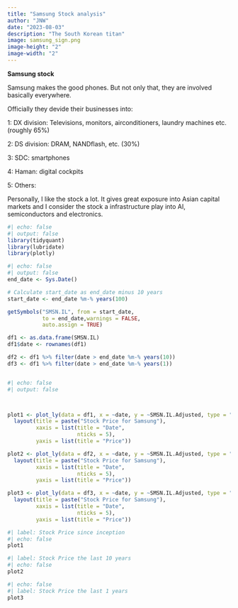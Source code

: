 ```yaml
---
title: "Samsung Stock analysis"
author: "JNW"
date: "2023-08-03"
description: "The South Korean titan"
image: samsung_sign.png
image-height: "2"
image-width: "2"
---
```


**Samsung stock**

Samsung makes the good phones. But not only that, they are involved basically everywhere.

Officially they devide their businesses into:

1: DX division: Televisions, monitors, airconditioners, laundry machines etc. (roughly 65%)

2: DS division: DRAM, NANDflash, etc. (30%)

3: SDC: smartphones

4: Haman: digital cockpits

5: Others:


Personally, I like the stock a lot. It gives great exposure into Asian capital markets and I consider the stock a infrastructure play into AI, semiconductors and electronics. 

```r
#| echo: false
#| output: false
library(tidyquant)
library(lubridate)
library(plotly)
```

```r
#| echo: false
#| output: false
end_date <- Sys.Date()

# Calculate start_date as end_date minus 10 years
start_date <- end_date %m-% years(100)

getSymbols("SMSN.IL", from = start_date,
           to = end_date,warnings = FALSE,
           auto.assign = TRUE)

df1 <- as.data.frame(SMSN.IL)
df1$date <- rownames(df1)

df2 <- df1 %>% filter(date > end_date %m-% years(10))
df3 <- df1 %>% filter(date > end_date %m-% years(1))



```

```r
#| echo: false
#| output: false



plot1 <- plot_ly(data = df1, x = ~date, y = ~SMSN.IL.Adjusted, type = "scatter", mode = "lines", name = "Samsung stock") %>%
  layout(title = paste("Stock Price for Samsung"),
         xaxis = list(title = "Date",
                      nticks = 5),
         yaxis = list(title = "Price")) 

plot2 <- plot_ly(data = df2, x = ~date, y = ~SMSN.IL.Adjusted, type = "scatter", mode = "lines", name = "Samsung stock") %>%
  layout(title = paste("Stock Price for Samsung"),
         xaxis = list(title = "Date",
                      nticks = 5),
         yaxis = list(title = "Price")) 

plot3 <- plot_ly(data = df3, x = ~date, y = ~SMSN.IL.Adjusted, type = "scatter", mode = "lines", name = "Samsung stock") %>%
  layout(title = paste("Stock Price for Samsung"),
         xaxis = list(title = "Date",
                      nticks = 5),
         yaxis = list(title = "Price")) 

```

::: {layout="[[1,1], [1]]"}
```r
#| label: Stock Price since inception
#| echo: false
plot1
```

```r
#| label: Stock Price the last 10 years
#| echo: false
plot2
```

```r
#| echo: false
#| label: Stock Price the last 1 years
plot3
```
:::
